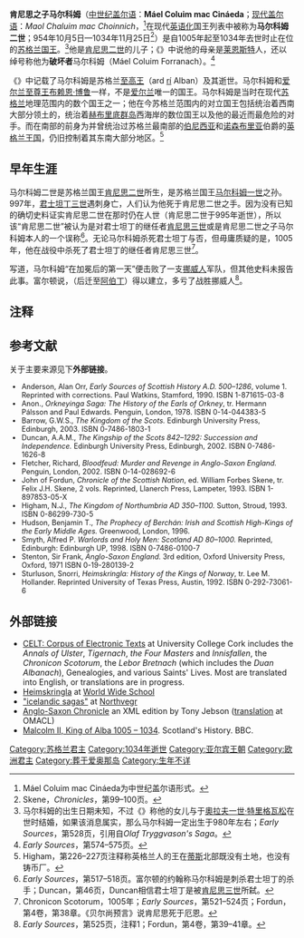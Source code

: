 {{Infobox royalty
| name = 马尔科姆二世<br />Máel Coluim mac Cináeda
| image = Malcolm II of Scotland.jpg
| imgw =200 
| caption = 17世纪想像马尔科姆二世肖像的绘画；他的真实外貌是未知的。
| succession = [[苏格兰君主列表|阿尔巴国王]]
| reign = 1005年–1034年
| predecessor = [[肯尼思三世|肯尼思三世]]
| successor = [[邓肯一世|邓肯一世]]
| issue = [[貝索克|貝索克]]<br />多纳德<br />欧丽思
| house = [[亚尔宾王朝|亚尔宾]]
| father = 阿尔巴国王[[肯尼思二世|肯尼思二世]]
| birth_date = {{birth date|954|10|05|df=y}}
| death_date = {{death date|1034|11|25|df=y}}(80歲）
| death_place = {{link-en|格拉米思|Glamis}}
| place of burial = [[爱奥那岛|爱奥那岛]]
}}
'''肯尼思之子马尔科姆'''（[[中古爱尔兰语|中世纪盖尔语]]：'''Máel Coluim mac Cináeda'''；[[苏格兰盖尔语|现代盖尔语]]：''Maol Chaluim mac Choinnich''，<ref>Máel Coluim mac Cináeda为中世纪盖尔语形式。</ref>在现代[[英语化|英语化]]国王列表中被称为'''马尔科姆二世'''；954年10月5日—1034年11月25日<ref>Skene，''Chronicles''，第99–100页。</ref>）是自1005年起至1034年去世时止在位的[[苏格兰国王|苏格兰国王]]。<ref>马尔科姆的出生日期未知，不过《{{link-en|費信島書|Flateyjarbók}}》称他的女儿与{{link-en|勇敢的西格德|Sigurd the Stout}}于[[奧拉夫一世_(挪威)|奧拉夫一世·特里格瓦松]]在世时结婚，如果该消息属实，那么马尔科姆一定出生于980年左右；''Early Sources''，第528页，引用自''Olaf Tryggvason's Saga''。</ref>他是[[肯尼思二世|肯尼思二世]]的儿子；《{{link-en|貝爾尚預言|The Prophecy of Berchán}}》中说他的母亲是[[伦斯特省|莱恩斯特]]人，还以绰号称他为'''破坏者'''马尔科姆（Máel Coluim Forranach）。<ref>''Early Sources''，第574–575页。</ref>

《{{link-en|愛爾蘭人的編年史|Irish annals}}》中记载了马尔科姆是苏格兰[[至高王|至高王]]（ard [[rí|rí]] Alban）及其逝世。马尔科姆和[[爱尔兰至尊王|爱尔兰至尊王]][[布赖恩·博鲁|布赖恩·博鲁]]一样，不是[[爱尔兰|爱尔兰]]唯一的国王。马尔科姆是当时在现代[[苏格兰|苏格兰]]地理范围内的数个国王之一；他在今苏格兰范围内的对立国王包括统治着西南大部分领土的{{link-en|斯特拉斯克萊德國王|List of kings of Strathclyde}}，统治着[[赫布里底群岛|赫布里底群岛]]西海岸的数位{{link-en|北歐-蓋爾人|Norse–Gaels}}国王以及他的最近而最危险的对手{{link-en|莫瑞省督|Earl of Moray}}。而在南部的前身为{{link-en|諾森布里亞國王|Kings of Northumbria}}并曾统治过苏格兰最南部的[[伯尼西亚|伯尼西亚]]和[[诺森布里亚|诺森布里亚]]伯爵的[[英格兰王国|英格兰王国]]，仍旧控制着其东南大部分地区。<ref>Higham，第226–227页注释称英格兰人的王在[[蒂斯河|蒂斯]]北部既没有土地，也没有铸币厂。</ref>

==早年生涯==
马尔科姆二世是苏格兰国王[[肯尼思二世|肯尼思二世]]所生，是苏格兰国王[[马尔科姆一世_(苏格兰)|马尔科姆一世]]之孙。997年，[[君士坦丁三世_(苏格兰)|君士坦丁三世]]遇刺身亡，人们认为他死于肯尼思二世之手。因为没有已知的确切史料证实肯尼思二世在那时仍在人世（肯尼思二世于995年逝世），所以该“肯尼思二世”被认为是对君士坦丁的继任者[[肯尼思三世|肯尼思三世]]或是肯尼思二世之子马尔科姆本人的一个误称<ref>''Early Sources''，第517–518页。富尔顿的约翰称马尔科姆是刺杀君士坦丁的杀手；Duncan，第46页，Duncan相信君士坦丁是被[[肯尼思三世|肯尼思三世]]所弑。</ref>。无论马尔科姆杀死君士坦丁与否，但毋庸质疑的是，1005年，他在{{link-en|斯特拉森|Strathearn}}{{link-en|蒙齊維爾|Monzievaird}}战役中杀死了君士坦丁的继任者肯尼思三世<ref>Chronicon Scotorum，1005年；''Early Sources''，第521–524页；Fordun，第4卷，第38章。《贝尔尚预言》说肯尼思死于厄恩。</ref>。

{{link-en|富爾頓的約翰|John of Fordun}}写道，马尔科姆“在加冕后的第一天”便击败了一支[[挪威|挪威人]]军队，但其他史料未报告此事。富尔顿说，{{link-en|阿伯丁教區|Diocese of Aberdeen|莫特拉克轄區}}（后迁至[[阿伯丁|阿伯丁]]）得以建立，多亏了战胜挪威人<ref>''Early Sources''，第525页，注释1；Fordun，第4卷，第39–41章。</ref>。

==注释==
{{reflist|2}}

==参考文献==
关于主要来源见下'''外部链接'''。
<div style="font-size: 90%">
* Anderson, Alan Orr, ''Early Sources of Scottish History A.D. 500–1286'', volume 1. Reprinted with corrections. Paul Watkins, Stamford, 1990. ISBN 1-871615-03-8
* Anon., ''Orkneyinga Saga: The History of the Earls of Orkney'', tr. Hermann Pálsson and Paul Edwards. Penguin, London, 1978. ISBN 0-14-044383-5
* Barrow, G.W.S., ''The Kingdom of the Scots.'' Edinburgh University Press, Edinburgh, 2003. ISBN 0-7486-1803-1
* Duncan, A.A.M., ''The Kingship of the Scots 842–1292: Succession and Independence.'' Edinburgh University Press, Edinburgh, 2002. ISBN 0-7486-1626-8
* Fletcher, Richard, ''Bloodfeud: Murder and Revenge in Anglo-Saxon England.'' Penguin, London, 2002. ISBN 0-14-028692-6
* John of Fordun, ''Chronicle of the Scottish Nation'', ed. William Forbes Skene, tr. Felix J.H. Skene, 2 vols. Reprinted, Llanerch Press, Lampeter, 1993. ISBN 1-897853-05-X
* Higham, N.J., ''The Kingdom of Northumbria AD 350–1100.'' Sutton, Stroud, 1993. ISBN 0-86299-730-5
* Hudson, Benjamin T., ''The Prophecy of Berchán: Irish and Scottish High-Kings of the Early Middle Ages.'' Greenwood, London, 1996.
* Smyth, Alfred P. ''Warlords and Holy Men: Scotland AD 80–1000.'' Reprinted, Edinburgh: Edinburgh UP, 1998. ISBN 0-7486-0100-7
* Stenton, Sir Frank, ''Anglo-Saxon England.'' 3rd edition, Oxford University Press, Oxford, 1971 ISBN 0-19-280139-2
* Sturluson, Snorri, ''Heimskringla: History of the Kings of Norway'', tr. Lee M. Hollander. Reprinted University of Texas Press, Austin, 1992. ISBN 0-292-73061-6
</div>

==外部链接==
* [http://celt.ucc.ie/index.html CELT: Corpus of Electronic Texts] at University College Cork includes the ''Annals of Ulster'', ''Tigernach'', ''the Four Masters'' and ''Innisfallen'', the ''Chronicon Scotorum'', the ''Lebor Bretnach'' (which includes the ''Duan Albanach''), Genealogies, and various Saints' Lives. Most are translated into English, or translations are in progress.
* [http://www.worldwideschool.org/library/catalogs/bysubject-hst-european-Heimskringla.html Heimskringla] at [http://www.worldwideschool.org/ World Wide School]
* [https://web.archive.org/web/20160303171026/http://www.northvegr.org/misc%20primary%20sources/icelandic%20sagas%20vol%203/titles.html "icelandic sagas"] at [http://www.northvegr.org/ Northvegr]
* [https://web.archive.org/web/20060515025026/http://jebbo.home.texas.net/asc/e/e-L.html Anglo-Saxon Chronicle] an XML edition by Tony Jebson ([https://web.archive.org/web/20060421183735/http://mcllibrary.org/Anglo/ translation] at OMACL)
* [http://www.bbc.co.uk/scotland/history/articles/malcolm_ii/ Malcolm II, King of Alba 1005 – 1034]. Scotland's History. BBC.

{{S-start}}
{{s-hou | [[亚尔宾王朝|亚尔宾王朝]] ||约980年 ||1034年11月25日}}
{{s-reg | }}
{{succession box |
  title=[[苏格兰国王|苏格兰国王]] |
  before=[[肯尼思三世|肯尼思三世]]|
  after=[[邓肯一世|邓肯一世]] |
  years=1005年–1034年
}}
{{S-end}}

{{苏格兰君主}}

{{Authority control}}
{{DEFAULTSORT:Malcolm 02 Of Scotland}}
[[Category:苏格兰君主|Category:苏格兰君主]]
[[Category:1034年逝世|Category:1034年逝世]]
[[Category:亚尔宾王朝|Category:亚尔宾王朝]]
[[Category:欧洲君主|Category:欧洲君主]]
[[Category:葬于爱奥那岛|Category:葬于爱奥那岛]]
[[Category:生年不详|Category:生年不详]]